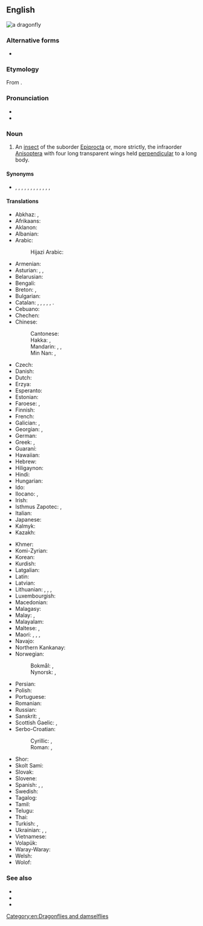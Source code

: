 ==English==
[[Image:Libellula depressa.jpg|thumb|a dragonfly]]
{{wikipedia}}

===Alternative forms===
* {{l|en|dragon-fly}}

===Etymology===
From {{compound|dragon|fly|lang=en}}.

===Pronunciation===
* {{IPA|/ˈdɹæɡənˌflaɪ/|lang=en}}
* {{audio|en-us-dragonfly.ogg|Audio (US)|lang=en}}

===Noun===
{{en-noun|head=[[dragon]][[fly]]|dragonflies}}

# An [[insect]] of the suborder [[Epiprocta]] or, more strictly, the infraorder [[Anisoptera]] with four long transparent wings held [[perpendicular]] to a long body.

====Synonyms====
* {{sense|insect of infraorder Anisoptera}} {{l|en|darner}}, {{l|en|darning needle}}, {{l|en|devil's darning needle}}, {{l|en|dining needle}}, {{l|en|ear sewer}}, {{l|en|horse-stinger}}, {{l|en|mosquito fly}}, {{l|en|mosquito hawk}}, {{l|en|needle}}, {{l|en|skeeter hawk}}, {{l|en|snake doctor}}, {{l|en|snake feeder}}, {{l|en|spindle}}

====Translations====
{{trans-top|insect of the infraorder Anisoptera}}
* Abkhaz: {{t|ab|аӡахы́баа}}, {{t|ab|амаҭхса́}}
* Afrikaans: {{t|af|naaldekoker}}
* Aklanon: {{t|akl|tambibidli}}
* Albanian: {{t+|sq|pilivesë}}
* Arabic: {{t+|ar|يَعْسُوب|m}}
*: Hijazi Arabic: {{t|acw|يَعْسُوب|m|tr=yaʿsūb}}
* Armenian: {{t+|hy|ճպուռ}}
* Asturian: {{t|ast|aceitera|f}}, {{t|ast|cortanarices|m}}, {{t|ast|cortañarices|m}}
* Belarusian: {{t|be|страказа́|f|sc=Cyrl}}
* Bengali: {{t|bn|ফড়িং|tr=phôŗing|sc=Beng}}
* Breton: {{t+check|br|nadoz-aer|f}}, {{t+check|br|nadozioù-aer|p}}
* Bulgarian: {{t|bg|во́дно ко́нче|n|sc=Cyrl}}
* Catalan: {{t+|ca|libèl·lula|f}}, {{t+|ca|cavall de serp|m}}, {{t|ca|espiadimonis|m}}, {{t|ca|tallanassos|m}}, {{t|ca|teixidor|m}}, {{t|ca|barratgina|f}}.
* Cebuano: {{t|ceb|handanaw}}
* Chechen: {{t|ce|шайтӏанан дин}}
* Chinese:
*: Cantonese: {{t|yue|蜻蜓|tr=cing1 ting4}}
*: Hakka: {{t|hak|揚尾仔}}, {{t|hak|扬尾仔|tr=yòng-mî-é}}
*: Mandarin: {{t+|cmn|蜻蜓|tr=qīngtíng|sc=Hani}}, {{t|cmn|丁丁貓兒|sc=Hani}}, {{t|cmn|丁丁猫儿|tr=díngdíngmáor|sc=Hani}} {{qualifier|Southwestern}}
*: Min Nan: {{t+|nan|田嬰|sc=Hani}}, {{t|nan|田婴|tr=chhân-eⁿ, chhân-iⁿ, chhân-ni, chhân-ne, iân-mi|sc=Hani}}
* Czech: {{t+|cs|vážka|f}}
* Danish: {{t|da|guldsmed|c}}
* Dutch: {{t+|nl|libel|f}}
* Erzya: {{t|myv|салмуксонь салы|sc=Cyrl}}
* Esperanto: {{t+|eo|libelo}}
* Estonian: {{t+|et|kiil}}
* Faroese: {{t|fo|gullsmiður|m}}, {{t|fo|drekafluga|f}}
* Finnish: {{t|fi|sudenkorento}}
* French: {{t+|fr|libellule|f}}
* Galician: {{t+|gl|cabalo do demo|m}}, {{t|gl|libélula|f}}
* Georgian: {{t+|ka|ჭრიჭინა|sc=Geor}}, {{t|ka|ნემსიყლაპია|sc=Geor}}
* German: {{t+|de|Libelle|f}}
* Greek: {{t|el|λιβελλούλη|f}}, {{t+|el|λιβελούλα|f}}
* Guaraní: {{t|gn|ñahatĩ}}
* Hawaiian: {{t|haw|pīnao}}
* Hebrew: {{t|he|שפירית|f|tr=shapirit}}
* Hiligaynon: {{t|hil|tumbak-tumbak}}
* Hindi: {{t|hi|व्याध पतंग|tr=vyādh pataṅg|sc=Deva}}
* Hungarian: {{t+|hu|szitakötő}}
* Ido: {{t+|io|libelulo}}
* Ilocano: {{t|ilo|tuwato}}, {{t|ilo|simot-simot}}
* Irish: {{t|ga|snáthaid mhór|f}}
* Isthmus Zapotec: {{t|zai|sumpirinisa}}, {{t|zai|xhumpirinisa}}
* Italian: {{t+|it|libellula|f}}
* Japanese: {{t+|ja|蜻蛉|tr=[[とんぼ]], tonbo|sc=Jpan}}
* Kalmyk: {{t|xal|темәлҗрһн}}
* Kazakh: {{t|kk|инелік|sc=Cyrl}}
{{trans-mid}}
* Khmer: {{t+|km|កន្ទុំរុយ|tr=kontom ruy|sc=Khmr}}
* Komi-Zyrian: {{t|kpv|юрси гусь|sc=Cyrl}}
* Korean: {{t+|ko|잠자리|sc=Kore}}
* Kurdish: {{t+|ku|zencere|sc=ku-Arab}}
* Latgalian: {{t|ltg|spuorņs|m}}
* Latin: {{t+|la|libellula|f}}
* Latvian: {{t|lv|spāre|f}}
* Lithuanian: {{t+|lt|laumžirgis|m}}, {{t|lt|žirgelis|m}}, {{qualifier|some species}} {{t|lt|skėtė|f}}, {{qualifier|some species}} {{t|lt|strėlikė|f}}
* Luxembourgish: {{t|lb|Libell|f}}
* Macedonian: {{t|mk|водно конче|n|sc=Cyrl}}
* Malagasy: {{t+|mg|angidina}}
* Malay: {{t|ms|capung}}, {{t|ms|pepatung}}
* Malayalam: {{t|ml|തുന്വി}}
* Maltese: {{t|mt|debba tax-xitan|f}}, {{t|mt|ħelikopter}}
* Maori: {{t|mi|kapowai}}, {{t|mi|kapowai}}, {{t|mi|uruururoroa}}, {{t|mi|kapowai}}
* Navajo: {{t|nv|tániilʼáí}}
* Northern Kankanay: {{t|xnn|ayoyogan}}
* Norwegian:
*: Bokmål: {{t+|nb|øyenstikker|m}}, {{t|nb|øyestikker|m}}
*: Nynorsk: {{t|nn|augestikkar|m}}, {{t|nn|augnestikkar|m}}
* Persian: {{t+|fa|سنجاقک|tr=sanjâqak}}
* Polish: {{t+|pl|ważka|f}}
* Portuguese: {{t+|pt|libélula|f}}
* Romanian: {{t+|ro|libelulă|f}}
* Russian: {{t+|ru|стрекоза́|f}}
* Sanskrit: {{t+|sa|प्राचिका}}, {{t+|sa|प्राचिका}}
* Scottish Gaelic: {{t|gd|tarbhan-nathrach|m}}, {{t|gd|cuileag-lasrach|f}}
* Serbo-Croatian:
*: Cyrillic: {{t|sh|вилин коњиц|m|sc=Cyrl}}, {{t|sh|вилински коњиц|m|sc=Cyrl}}
*: Roman: {{t+|sh|vilin konjic|m}}, {{t+|sh|vilinski konjic|m}}
* Shor: {{t|cjs|сур}}
* Skolt Sami: {{t|sms|čuõškkvuâppai}}
* Slovak: {{t+|sk|vážka|f}}
* Slovene: {{t+|sl|kačji pastir|m}}
* Spanish: {{t+|es|libélula|f}}, {{t+|es|aguacil|m}} {{qualifier|Argentina|Uruguay}}, {{t|es|pipilacha|f}} {{qualifier|Nicaragua}}
* Swedish: {{t+|sv|trollslända}}
* Tagalog: {{t|tl|tutubi}}
* Tamil: {{t+|ta|தும்பி}}
* Telugu: {{t+|te|తూనీగ|sc=Telu}}
* Thai: {{t|th|แมลงปอ|tr=má-laeng-bpor|sc=Thai}}
* Turkish: {{t+|tr|kızböceği}}, {{t+|tr|yusufçuk}}
* Ukrainian: {{t|uk|стрекоза́|f|sc=Cyrl}}, {{t+|uk|ва́жка|f|sc=Cyrl}}, {{t+|uk|ба́бка|f|sc=Cyrl}}
* Vietnamese: {{t+|vi|chuồn chuồn}}
* Volapük: {{t|vo|libelul}}
* Waray-Waray: {{t|war|tambuburay}}
* Welsh: {{t|cy|gwas y neidr|m}}
* Wolof: {{t|wo|xund-xund}}
{{trans-bottom}}

===See also===
* {{l|en|Anisoptera}}
* {{l|en|damselfly}}
* {{l|en|Odonata}}

[[Category:en:Dragonflies and damselflies]]
